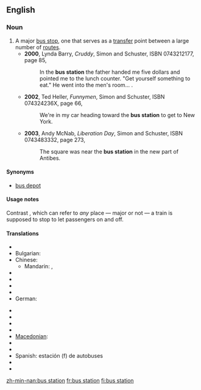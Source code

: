 ==English==
{{wikipedia}}
===Noun===
{{en-noun}}
#A major [[bus stop]], one that serves as a [[transfer]] point between a large number of [[route]]s.
#*'''2000''', Lynda Barry, ''Cruddy'', Simon and Schuster, ISBN 0743212177, page 85,
#*:In the '''bus station''' the father handed me five dollars and pointed me to the lunch counter. "Get yourself something to eat." He went into the men's room...&nbsp;.
#*'''2002''', Ted Heller, ''Funnymen'', Simon and Schuster, ISBN 074324236X, page 66,
#*:We're in my car heading toward the '''bus station''' to get to New York.
#*'''2003''', Andy McNab, ''Liberation Day'', Simon and Schuster, ISBN 0743483332, page 273,
#*:The square was near the '''bus station''' in the new part of Antibes.
====Synonyms====
*[[bus depot]]
====Usage notes====
Contrast {{term|train station}}, which can refer to ''any'' place — major or not — a train is supposed to stop to let passengers on and off.

====Translations====
{{trans-top|major bus stop, one that serves as a transfer point between a large number of routes}}
* {{trreq|Arabic}}
* Bulgarian: {{t-|bg|автогара|f|tr=ávtogára|sc=Cyrl}}
* Chinese:
** Mandarin: {{t|zh|公共汽車總站|sc=Hani}}, {{t|zh|公共汽车总站|tr=gōnggòngqìchē zhǒngzhàn|sc=Hani}}
* {{trreq|Czech}}
* {{trreq|Dutch}}
* {{trreq|Finnish}}
* {{trreq|French}}
* German: {{t-|de|Busbahnhof|m}}
{{trans-mid}}
* {{trreq|Hungarian}}
* {{trreq|Italian}}
* {{trreq|Japanese}}
* {{trreq|Korean}}
* [[Macedonian]]: {{t|mk|автобуска станица|f|tr=avtóbuska stánica|sc=Cyrl|xs=Macedonian}}
* {{trreq|Portuguese}}
* {{trreq|Russian}}
* Spanish: estación (f) de autobuses
* {{trreq|Swedish}}
* {{trreq|Vietnamese}}

[[zh-min-nan:bus station]]
[[fr:bus station]]
[[fi:bus station]]